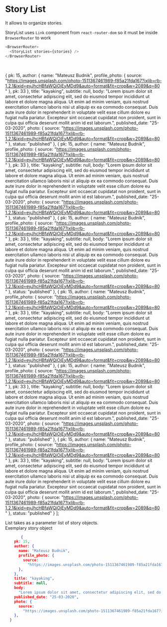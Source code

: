 

<Meta title="Components/StoryList" component={Card} />

# Story List

It allows to organize stories.

StoryList uses `Link` component from `react-router-dom` so it must be inside `BrowserRouter` to work

~~~js
<BrowserRouter>
  <StoryList stories={stories} />
</BrowserRouter>
~~~



<br />

  {
    pk: 15,
    author: {
      name: "Mateusz Budnik",
      profile_photo: {
        source:
          "https://images.unsplash.com/photo-1511367461989-f85a21fda167?ixlib=rb-1.2.1&ixid=eyJhcHBfaWQiOjEyMDd9&auto=format&fit=crop&w=2089&q=80"
      },
      pk: 33
    },
    title: "kayaking",
    subtitle: null,
    body:
      "Lorem ipsum dolor sit amet, consectetur adipiscing elit, sed do eiusmod tempor incididunt ut labore et dolore magna aliqua. Ut enim ad minim veniam, quis nostrud exercitation ullamco laboris nisi ut aliquip ex ea commodo consequat. Duis aute irure dolor in reprehenderit in voluptate velit esse cillum dolore eu fugiat nulla pariatur. Excepteur sint occaecat cupidatat non proident, sunt in culpa qui officia deserunt mollit anim id est laborum.",
    published_date: "25-03-2020",
    photo: {
      source:
        "https://images.unsplash.com/photo-1511367461989-f85a21fda167?ixlib=rb-1.2.1&ixid=eyJhcHBfaWQiOjEyMDd9&auto=format&fit=crop&w=2089&q=80"
    },
    status: "published"
  },
    {
    pk: 15,
    author: {
      name: "Mateusz Budnik",
      profile_photo: {
        source:
          "https://images.unsplash.com/photo-1511367461989-f85a21fda167?ixlib=rb-1.2.1&ixid=eyJhcHBfaWQiOjEyMDd9&auto=format&fit=crop&w=2089&q=80"
      },
      pk: 33
    },
    title: "kayaking",
    subtitle: null,
    body:
      "Lorem ipsum dolor sit amet, consectetur adipiscing elit, sed do eiusmod tempor incididunt ut labore et dolore magna aliqua. Ut enim ad minim veniam, quis nostrud exercitation ullamco laboris nisi ut aliquip ex ea commodo consequat. Duis aute irure dolor in reprehenderit in voluptate velit esse cillum dolore eu fugiat nulla pariatur. Excepteur sint occaecat cupidatat non proident, sunt in culpa qui officia deserunt mollit anim id est laborum.",
    published_date: "25-03-2020",
    photo: {
      source:
        "https://images.unsplash.com/photo-1511367461989-f85a21fda167?ixlib=rb-1.2.1&ixid=eyJhcHBfaWQiOjEyMDd9&auto=format&fit=crop&w=2089&q=80"
    },
    status: "published"
  },
    {
    pk: 15,
    author: {
      name: "Mateusz Budnik",
      profile_photo: {
        source:
          "https://images.unsplash.com/photo-1511367461989-f85a21fda167?ixlib=rb-1.2.1&ixid=eyJhcHBfaWQiOjEyMDd9&auto=format&fit=crop&w=2089&q=80"
      },
      pk: 33
    },
    title: "kayaking",
    subtitle: null,
    body:
      "Lorem ipsum dolor sit amet, consectetur adipiscing elit, sed do eiusmod tempor incididunt ut labore et dolore magna aliqua. Ut enim ad minim veniam, quis nostrud exercitation ullamco laboris nisi ut aliquip ex ea commodo consequat. Duis aute irure dolor in reprehenderit in voluptate velit esse cillum dolore eu fugiat nulla pariatur. Excepteur sint occaecat cupidatat non proident, sunt in culpa qui officia deserunt mollit anim id est laborum.",
    published_date: "25-03-2020",
    photo: {
      source:
        "https://images.unsplash.com/photo-1511367461989-f85a21fda167?ixlib=rb-1.2.1&ixid=eyJhcHBfaWQiOjEyMDd9&auto=format&fit=crop&w=2089&q=80"
    },
    status: "published"
  },
    {
    pk: 15,
    author: {
      name: "Mateusz Budnik",
      profile_photo: {
        source:
          "https://images.unsplash.com/photo-1511367461989-f85a21fda167?ixlib=rb-1.2.1&ixid=eyJhcHBfaWQiOjEyMDd9&auto=format&fit=crop&w=2089&q=80"
      },
      pk: 33
    },
    title: "kayaking",
    subtitle: null,
    body:
      "Lorem ipsum dolor sit amet, consectetur adipiscing elit, sed do eiusmod tempor incididunt ut labore et dolore magna aliqua. Ut enim ad minim veniam, quis nostrud exercitation ullamco laboris nisi ut aliquip ex ea commodo consequat. Duis aute irure dolor in reprehenderit in voluptate velit esse cillum dolore eu fugiat nulla pariatur. Excepteur sint occaecat cupidatat non proident, sunt in culpa qui officia deserunt mollit anim id est laborum.",
    published_date: "25-03-2020",
    photo: {
      source:
        "https://images.unsplash.com/photo-1511367461989-f85a21fda167?ixlib=rb-1.2.1&ixid=eyJhcHBfaWQiOjEyMDd9&auto=format&fit=crop&w=2089&q=80"
    },
    status: "published"
  },
    {
    pk: 15,
    author: {
      name: "Mateusz Budnik",
      profile_photo: {
        source:
          "https://images.unsplash.com/photo-1511367461989-f85a21fda167?ixlib=rb-1.2.1&ixid=eyJhcHBfaWQiOjEyMDd9&auto=format&fit=crop&w=2089&q=80"
      },
      pk: 33
    },
    title: "kayaking",
    subtitle: null,
    body:
      "Lorem ipsum dolor sit amet, consectetur adipiscing elit, sed do eiusmod tempor incididunt ut labore et dolore magna aliqua. Ut enim ad minim veniam, quis nostrud exercitation ullamco laboris nisi ut aliquip ex ea commodo consequat. Duis aute irure dolor in reprehenderit in voluptate velit esse cillum dolore eu fugiat nulla pariatur. Excepteur sint occaecat cupidatat non proident, sunt in culpa qui officia deserunt mollit anim id est laborum.",
    published_date: "25-03-2020",
    photo: {
      source:
        "https://images.unsplash.com/photo-1511367461989-f85a21fda167?ixlib=rb-1.2.1&ixid=eyJhcHBfaWQiOjEyMDd9&auto=format&fit=crop&w=2089&q=80"
    },
    status: "published"
  },
    {
    pk: 15,
    author: {
      name: "Mateusz Budnik",
      profile_photo: {
        source:
          "https://images.unsplash.com/photo-1511367461989-f85a21fda167?ixlib=rb-1.2.1&ixid=eyJhcHBfaWQiOjEyMDd9&auto=format&fit=crop&w=2089&q=80"
      },
      pk: 33
    },
    title: "kayaking",
    subtitle: null,
    body:
      "Lorem ipsum dolor sit amet, consectetur adipiscing elit, sed do eiusmod tempor incididunt ut labore et dolore magna aliqua. Ut enim ad minim veniam, quis nostrud exercitation ullamco laboris nisi ut aliquip ex ea commodo consequat. Duis aute irure dolor in reprehenderit in voluptate velit esse cillum dolore eu fugiat nulla pariatur. Excepteur sint occaecat cupidatat non proident, sunt in culpa qui officia deserunt mollit anim id est laborum.",
    published_date: "25-03-2020",
    photo: {
      source:
        "https://images.unsplash.com/photo-1511367461989-f85a21fda167?ixlib=rb-1.2.1&ixid=eyJhcHBfaWQiOjEyMDd9&auto=format&fit=crop&w=2089&q=80"
    },
    status: "published"
  }
];

List takes as a parameter list of story objects.
<br/>
Exemplary story object

~~~json
       {
    pk: 15,
    author: {
      name: "Mateusz Budnik",
      profile_photo: {
        source:
          "https://images.unsplash.com/photo-1511367461989-f85a21fda167?ixlib=rb-1.2.1&ixid=eyJhcHBfaWQiOjEyMDd9&auto=format&fit=crop&w=2089&q=80"
      },
    },
    title: "kayaking",
    subtitle: null,
    body:
      "Lorem ipsum dolor sit amet, consectetur adipiscing elit, sed do eiusmod tempor incididunt ut labore et dolore magna aliqua. Ut enim ad minim veniam, quis nostrud exercitation ullamco laboris nisi ut aliquip ex ea commodo consequat. Duis aute irure dolor in reprehenderit in voluptate velit esse cillum dolore eu fugiat nulla pariatur. Excepteur sint occaecat cupidatat non proident, sunt in culpa qui officia deserunt mollit anim id est laborum.",
    published_date: "25-03-2020",
    photo: {
      source:
        "https://images.unsplash.com/photo-1511367461989-f85a21fda167?ixlib=rb-1.2.1&ixid=eyJhcHBfaWQiOjEyMDd9&auto=format&fit=crop&w=2089&q=80"
    },
  }
~~~

<BrowserRouter>
  <StoryList stories={stories} />
</BrowserRouter>

<StoryList />
